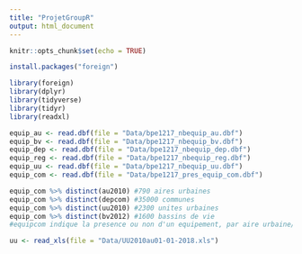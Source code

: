 ```yaml
---
title: "ProjetGroupR"
output: html_document
---
```


```r
knitr::opts_chunk$set(echo = TRUE)
```

```r
install.packages("foreign")

```

```r
library(foreign)
library(dplyr)
library(tidyverse)
library(tidyr)
library(readxl)
```

```r
equip_au <- read.dbf(file = "Data/bpe1217_nbequip_au.dbf")
equip_bv <- read.dbf(file = "Data/bpe1217_nbequip_bv.dbf")
equip_dep <- read.dbf(file = "Data/bpe1217_nbequip_dep.dbf")
equip_reg <- read.dbf(file = "Data/bpe1217_nbequip_reg.dbf")
equip_uu <- read.dbf(file = "Data/bpe1217_nbequip_uu.dbf")
equip_com <- read.dbf(file = "Data/bpe1217_pres_equip_com.dbf")

```

```r
equip_com %>% distinct(au2010) #790 aires urbaines
equip_com %>% distinct(depcom) #35000 communes
equip_com %>% distinct(uu2010) #2300 unites urbaines
equip_com %>% distinct(bv2012) #1600 bassins de vie
#equipcom indique la presence ou non d'un equipement, par aire urbaine/commune/unite urbaine/bassin de vie

```


```r
uu <- read_xls(file = "Data/UU2010au01-01-2018.xls")
```


